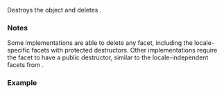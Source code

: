 {{cpp/locale/wstring_convert/title|&amp;#10;~wstring_convert}}
{{cpp/locale/wstring_convert/navbar}}
{{dcl begin}}
{{dcl|
~wstring_convert();
}}
{{dcl end}}

Destroys the {{tt|wstring_convert}} object and deletes {{rlpsi|/#cvtptr}}{{sep}}.

===Notes===
Some implementations are able to delete any facet, including the locale-specific facets with protected destructors. Other implementations require the facet to have a public destructor, similar to the locale-independent facets from {{header|codecvt}}.

===Example===
{{example
|code=
#include &lt;codecvt&gt;
#include &lt;locale&gt;
#include &lt;utility&gt;

// utility wrapper to adapt locale-bound facets for wstring/wbuffer convert
template&lt;class Facet&gt;
struct deletable_facet : Facet
{
    template&lt;class... Args&gt;
    deletable_facet(Args&amp;&amp;... args) : Facet(std::forward&lt;Args&gt;(args)...) {}
    ~deletable_facet() {}
};

int main()
{
    // GB18030 / UCS4 conversion, using locale-based facet directly
    // typedef std::codecvt_byname&lt;char32_t, char, std::mbstate_t&gt; gbfacet_t;
    // Compiler error: "calling a protected destructor of
    //                  codecvt_byname&lt;&gt; in ~wstring_convert"
    // std::wstring_convert&lt;gbfacet_t&gt; gbto32(new gbfacet_t("zh_CN.gb18030"));
    
    // GB18030 / UCS4 conversion facet using a facet with public destructor
    typedef deletable_facet&lt;std::codecvt_byname&lt;char32_t, char, std::mbstate_t&gt;&gt; gbfacet_t;
    std::wstring_convert&lt;gbfacet_t&gt; gbto32(new gbfacet_t("zh_CN.gb18030"));
} // destructor called here
|output=
}}

{{langlinks|de|es|fr|it|ja|pt|ru|zh}}